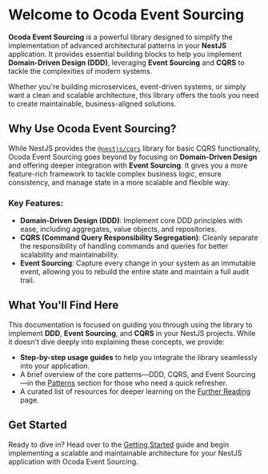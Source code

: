 # Welcome to Ocoda Event Sourcing

**Ocoda Event Sourcing** is a powerful library designed to simplify the implementation of advanced architectural patterns in your **NestJS** application. It provides essential building blocks to help you implement **Domain-Driven Design (DDD)**, leveraging **Event Sourcing** and **CQRS** to tackle the complexities of modern systems.

Whether you're building microservices, event-driven systems, or simply want a clean and scalable architecture, this library offers the tools you need to create maintainable, business-aligned solutions.

## Why Use Ocoda Event Sourcing?

While NestJS provides the [`@nestjs/cqrs`](https://docs.nestjs.com/recipes/cqrs) library for basic CQRS functionality, Ocoda Event Sourcing goes beyond by focusing on **Domain-Driven Design** and offering deeper integration with **Event Sourcing**. It gives you a more feature-rich framework to tackle complex business logic, ensure consistency, and manage state in a more scalable and flexible way.

### Key Features:
- **Domain-Driven Design (DDD)**: Implement core DDD principles with ease, including aggregates, value objects, and repositories.
- **CQRS (Command Query Responsibility Segregation)**: Cleanly separate the responsibility of handling commands and queries for better scalability and maintainability.
- **Event Sourcing**: Capture every change in your system as an immutable event, allowing you to rebuild the entire state and maintain a full audit trail.

## What You'll Find Here

This documentation is focused on guiding you through using the library to implement **DDD**, **Event Sourcing**, and **CQRS** in your NestJS projects. While it doesn't dive deeply into explaining these concepts, we provide:

- **Step-by-step usage guides** to help you integrate the library seamlessly into your application.
- A brief overview of the core patterns—DDD, CQRS, and Event Sourcing—in the [Patterns](/patterns/ddd) section for those who need a quick refresher.
- A curated list of resources for deeper learning on the [Further Reading](/further_reading) page.

## Get Started

Ready to dive in? Head over to the [Getting Started](/start/module) guide and begin implementing a scalable and maintainable architecture for your NestJS application with Ocoda Event Sourcing.
